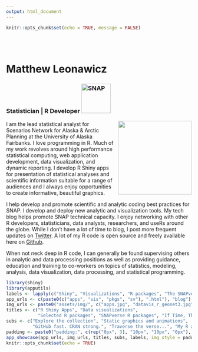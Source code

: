```yaml
---
output: html_document
---
```


```r
knitr::opts_chunk$set(echo = TRUE, message = FALSE)
```

<br><br>

# Matthew Leonawicz

### Statistician | R Developer <a href="http://snap.uaf.edu" target="_blank"><img src="./assets/img/SNAP_acronym_color.svg" alt="SNAP" width=80  style="margin-bottom:5px;"></a>

<img src="./assets/img/ml400w.jpg" width=200 style="float:right; margin-left:10px; margin-bottom:10px;">

I am the lead statistical analyst for Scenarios Network for Alaska & Arctic Planning at the University of Alaska Fairbanks.
I love programming in R. Much of my work revolves around high performance statistical computing, web application development, data visualization, and dynamic reporting.
I develop R Shiny apps for presentation of statistical analyses and scientific information suitable for a range of audiences and I always enjoy opportunities to create informative, beautiful graphics.

I help develop and promote scientific and analytic coding best practices for SNAP. I develop and deploy new analytic and visualization tools. My tech blog helps promote SNAP technical capacity. I enjoy networking with other R developers, statisticians, data analysts, researchers, and useRs around the globe.
While I don't have a lot of time to blog, I post more frequent updates on [Twitter](https://twitter.com/leonawicz). A lot of my R code is open source and freely available here on [Github](https://github.com/leonawicz).

When not neck deep in R code, I can generally be found supervising others in analytic and data processing positions as well as providing guidance, education and training to co-workers on topics of statistics, modeling, analysis, data visualization, data processing, and statistical programming.

```r
library(shiny)
library(apputils)
labels <- lapply(c("Shiny", "Visualizations", "R packages", "The SNAPverse", "Blog"), h4)
app_urls <- c(paste0(c("apps", "vis", "pkgs", "sv"), ".html"), "blog")
img_urls <- paste0("assets/img/", c("apps.jpg", "datavis_r_geonet3.jpg", "Rlogo.svg", "snap_symbol.svg", "blog.jpg"))
titles <- c("R Shiny Apps", "Data visualizations", 
            "Selected R packages", "SNAPverse R packages", "If Time, Then Blog")
subs <- c("Explore the collection", "Static graphics and animations", 
          "GitHub fast. CRAN strong.", "Traverse the verse...", "My R and Shiny posts")
padding <- paste0("padding:", c(rep("0px", 3), "10px", "10px", "0px"), ";")
app_showcase(app_urls, img_urls, titles, subs, labels, img_style = padding, new_window = FALSE)
knitr::opts_chunk$set(echo = TRUE)
```
